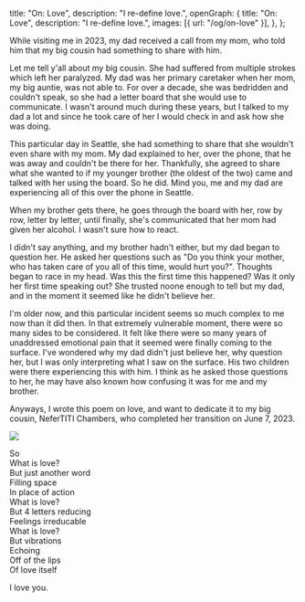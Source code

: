   title: "On: Love",
  description: "I re-define love.",
  openGraph: {
    title: "On: Love",
    description: "I re-define love.",
    images: [{ url: "/og/on-love" }],
  },
};

While visiting me in 2023, my dad received a call from my mom, who
told him that my big cousin had something to share with him.

Let me tell y'all about my big cousin. She had suffered from multiple
strokes which left her paralyzed. My dad was her primary caretaker when her
mom, my big auntie, was not able to. For over a decade, she was bedridden
and couldn't speak, so she had a letter board that she would use to communicate.
I wasn't around much during these years, but I talked to my dad a lot and since
he took care of her I would check in and ask how she was doing.

This particular day in Seattle, she had something to share that she wouldn't
even share with my mom. My dad explained to her, over the phone, that he was
away and couldn't be there for her. Thankfully, she agreed to share what she
wanted to if my younger brother (the oldest of the two) came and talked with
her using the board. So he did. Mind you, me and my dad are experiencing all
of this over the phone in Seattle.

When my brother gets there, he goes through the board with her, row by row,
letter by letter, until finally, she's communicated that her mom had given
her alcohol. I wasn't sure how to react.

I didn't say anything, and my brother hadn't either, but my dad began to
question her. He asked her questions such as "Do you think your
mother, who has taken care of you all of this time, would hurt you?". Thoughts
began to race in my head. Was this the first time this happened? Was it only
her first time speaking out? She trusted noone enough to tell but my dad,
and in the moment it seemed like he didn't believe her.

I'm older now, and this particular incident seems so much complex to me now
than it did then. In that extremely vulnerable moment, there were so many sides
to be considered. It felt like there were so many years of unaddressed emotional pain
that it seemed were finally coming to the surface. I've wondered why my dad didn't
just believe her, why question her, but I was only interpreting what I saw on the surface.
His two children were there experiencing this with him. I think as he asked those
questions to her, he may have also known how confusing it was for me and my brother.

Anyways, I wrote this poem on love, and want to dedicate it to my big cousin, NeferTITI Chambers,
who completed her transition on June 7, 2023.

<img src="/images/on-love/nefertiti.jpg" />

So\
What is love?\
But just another word\
Filling space\
In place of action\
What is love?\
But 4 letters reducing\
Feelings irreducable\
What is love?\
But vibrations\
Echoing\
Off of the lips\
Of love itself

I love you.
